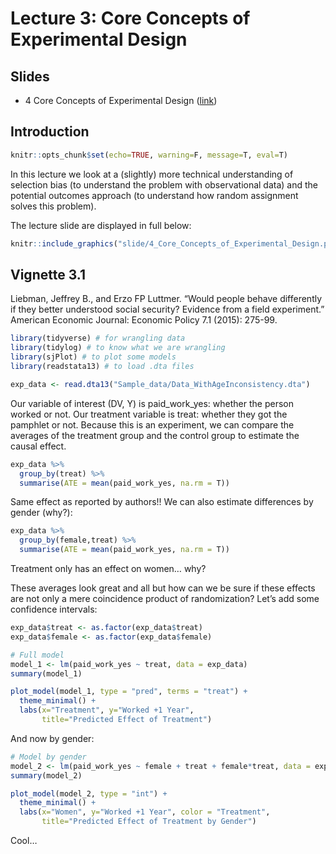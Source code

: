 # Lecture 3: Core Concepts of Experimental Design

## Slides{.unnumbered}

- 4 Core Concepts of Experimental Design ([link](https://github.com/svallejovera/regression_ci/blob/main/slide/4_Core_Concepts_of_Experimental_Design.pptx)) 

## Introduction

```r
knitr::opts_chunk$set(echo=TRUE, warning=F, message=T, eval=T)
```

In this lecture we look at a (slightly) more technical understanding of selection bias (to understand the problem with observational data) and the potential outcomes approach (to understand how random assignment solves this problem). 

The lecture slide are displayed in full below:

```r
knitr::include_graphics("slide/4_Core_Concepts_of_Experimental_Design.pdf")
```

## Vignette 3.1

Liebman, Jeffrey B., and Erzo FP Luttmer. "Would people behave differently if they better understood social security? Evidence from a field experiment." American Economic Journal: Economic Policy 7.1 (2015): 275-99.

```r
library(tidyverse) # for wrangling data
library(tidylog) # to know what we are wrangling
library(sjPlot) # to plot some models
library(readstata13) # to load .dta files
```

```r
exp_data <- read.dta13("Sample_data/Data_WithAgeInconsistency.dta")
```

Our variable of interest (DV, Y) is paid_work_yes: whether the person worked or not. Our treatment variable is treat: whether they got the pamphlet or not. Because this is an experiment, we can compare the averages of the treatment group and the control group to estimate the causal effect. 

```r
exp_data %>%
  group_by(treat) %>% 
  summarise(ATE = mean(paid_work_yes, na.rm = T))
```

Same effect as reported by authors!! We can also estimate differences by gender (why?):

```r
exp_data %>%
  group_by(female,treat) %>% 
  summarise(ATE = mean(paid_work_yes, na.rm = T))
```

Treatment only has an effect on women... why?

These averages look great and all but how can we be sure if these effects are not only a mere coincidence product of randomization? Let's add some confidence intervals:

```r
exp_data$treat <- as.factor(exp_data$treat)
exp_data$female <- as.factor(exp_data$female)

# Full model
model_1 <- lm(paid_work_yes ~ treat, data = exp_data)
summary(model_1)

plot_model(model_1, type = "pred", terms = "treat") +
  theme_minimal() +
  labs(x="Treatment", y="Worked +1 Year",
       title="Predicted Effect of Treatment")
```

And now by gender:

```r
# Model by gender
model_2 <- lm(paid_work_yes ~ female + treat + female*treat, data = exp_data)
summary(model_2)

plot_model(model_2, type = "int") +
  theme_minimal() +
  labs(x="Women", y="Worked +1 Year", color = "Treatment",
       title="Predicted Effect of Treatment by Gender")
```

Cool...

